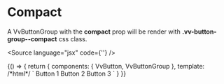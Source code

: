 

<Meta title="Components/ButtonGroup/Compact" component={VvButtonGroup} />

# Compact

A VvButtonGroup with the <strong>compact</strong> prop will be render with <strong>.vv-button-group--compact</strong> css class.

<Source language="jsx" code={'<vv-button compact></vv-button>'} />

<Canvas>
	<Story name="compact">
		{() => {
			return {
				components: { VvButton, VvButtonGroup },
				template:
					/*html*/
					`
                        <vv-button-group compact>
                            <vv-button>Button 1</vv-button>
                            <vv-button>Button 2</vv-button>
                            <vv-button>Button 3</vv-button>
                        </vv-button-group>
                    `
			}
		}}
	</Story>
</Canvas>
